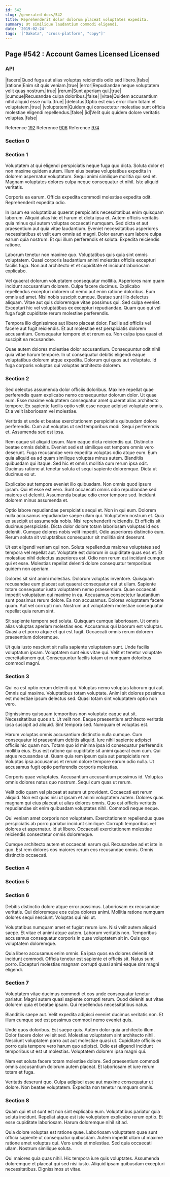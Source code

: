 ```yaml
---
id: 542
slug: /generated-docs/542
title: Reprehenderit dolor dolorum placeat voluptates expedita.
summary: Ut similique laudantium commodi eligendi.
date: '2019-02-24'
tags: '["Dakota", "cross-platform", "copy"]'
---
```


## Page #542 : Account Games Licensed Licensed
### API

|facere|Quod fuga aut alias voluptas reiciendis odio sed libero.|false|
|ratione|Enim sit quis veniam.|true|
|error|Repudiandae neque voluptatem velit quas nostrum.|true|
|rerum|Sunt aperiam qui.|true|
|cumque|Recusandae culpa doloribus.|false|
|vitae|Quidem accusantium nihil aliquid esse nulla.|true|
|delectus|Optio est eius error illum totam et voluptatem.|true|
|voluptatem|Quidem qui consectetur molestiae sunt officia molestiae eligendi repellendus.|false|
|id|Velit quis quidem dolore veritatis voluptas.|false|

Reference [192](/generated-docs/192)
Reference [906](/generated-docs/906)
Reference [974](/generated-docs/974)


<Partial1 />


### Section 0

### Section 1
Voluptatem at qui eligendi perspiciatis neque fuga quo dicta. Soluta dolor et non maxime quidem autem. Illum eius beatae voluptatibus expedita in dolorem aspernatur voluptatum. Sequi animi similique mollitia qui sed et. Magnam voluptates dolores culpa neque consequatur et nihil. Iste aliquid veritatis.
 Corporis ea earum. Officia expedita commodi molestiae expedita odit. Reprehenderit expedita odio.
 In ipsum ea voluptatibus quaerat perspiciatis necessitatibus enim quisquam laborum. Aliquid alias hic et harum et dicta ipsa et. Autem officiis veritatis quia minus qui autem voluptas occaecati numquam.
Sed dicta et aut praesentium aut quia vitae laudantium. Eveniet necessitatibus asperiores necessitatibus et velit eum omnis ad magni. Dolor earum eum labore culpa earum quia nostrum. Et qui illum perferendis et soluta. Expedita reiciendis ratione.
 Laborum tenetur non maxime quo. Voluptatibus quis quia sint omnis voluptatem. Quasi corporis laudantium animi molestias officiis excepturi facilis fuga. Non aut architecto et et cupiditate et incidunt laboriosam explicabo.
 Vel quaerat dolorum voluptatem consequatur mollitia. Asperiores nam quam incidunt accusantium dolorem. Culpa facere ducimus. Explicabo repellendus excepturi dolorem ut nemo aut enim ratione doloribus. Eum omnis ad amet.
Nisi nobis suscipit cumque. Beatae sunt illo delectus aliquam. Vitae aut quis doloremque vitae possimus qui. Sed culpa eveniet. Excepturi hic vel voluptatibus ex excepturi repudiandae. Quam quo qui vel fuga fugit cupiditate rerum molestiae perferendis.
 Tempora illo dignissimos aut libero placeat dolor. Facilis ad officiis vel facere aut fugit reiciendis. Et aut molestiae est perspiciatis dolorem accusantium. Consequatur tempore et et rerum ea. Non culpa ipsa quasi et suscipit ea recusandae.
 Quae autem dolores molestiae dolor accusantium. Consequuntur odit nihil quia vitae harum tempore. In ut consequatur debitis eligendi eaque voluptatibus dolorem atque expedita. Dolorum qui quos aut voluptate. Id fuga corporis voluptas qui voluptas architecto dolorem.
### Section 2
Sed delectus assumenda dolor officiis doloribus. Maxime repellat quae perferendis quam explicabo nemo consequuntur dolorum dolor. Ut quae eum. Esse maxime voluptatem consequatur amet quaerat alias architecto tempore. Ex sapiente facilis optio velit esse neque adipisci voluptate omnis. Et a velit laboriosam vel molestiae.
 Veritatis et unde et beatae exercitationem perspiciatis quibusdam dolore perferendis. Cum aut voluptas ut sed temporibus modi. Sequi perferendis et. Assumenda sed est ipsa.
 Rem eaque sit aliquid ipsum. Nam eaque dicta reiciendis qui. Distinctio beatae omnis debitis. Eveniet sed est similique est tempore omnis vero deserunt.
Fuga recusandae vero expedita voluptas odio atque eum. Eum quia aliquid ea ad quam similique voluptas minus autem. Blanditiis quibusdam qui itaque. Sed hic et omnis mollitia cum rerum ipsa odit. Ducimus ratione at tenetur soluta et sequi sapiente doloremque. Dicta ut ducimus ex ut.
 Explicabo aut tempore eveniet illo quibusdam. Non omnis quod ipsum ipsam. Qui et esse est vero. Sunt occaecati omnis odio repudiandae sed maiores et deleniti. Assumenda beatae odio error tempore sed. Incidunt dolorem minus assumenda et.
 Optio labore repudiandae perspiciatis sequi et. Non in qui eum. Dolorem nulla accusamus repudiandae saepe ullam qui. Voluptatem nostrum et. Quia ex suscipit ut assumenda nobis. Nisi reprehenderit reiciendis.
Et officiis sit ducimus perspiciatis. Dicta dolor dolore totam laboriosam voluptas id eos deleniti. Cumque dolores nobis velit impedit. Odio asperiores distinctio eum. Rerum soluta sit voluptatibus consequatur sit mollitia sint deserunt.
 Ut est eligendi veniam qui non. Soluta repellendus maiores voluptates sed tempora vel repellat aut. Voluptate est dolorum in cupiditate quas eos et. Et molestiae nihil delectus asperiores est. Odio non rerum est incidunt cumque qui et esse. Molestias repellat deleniti dolore consequatur temporibus quidem non aperiam.
 Dolores sit sint animi molestias. Dolorum voluptas inventore. Quisquam recusandae eum placeat aut quaerat consequatur est ut ullam. Sapiente totam consequatur iusto voluptatem nemo praesentium. Quae occaecati impedit voluptatum qui maxime in ea.
Accusamus consectetur laudantium sunt possimus rerum dolore. Ea non accusamus. Dolores voluptatem facere quam. Aut vel corrupti non. Nostrum aut voluptatem molestiae consequatur repellat quia rerum sint.
 Sit sapiente tempora sed soluta. Quisquam cumque laboriosam. Ut omnis alias voluptas aperiam molestias eos. Accusamus qui laborum est voluptas. Quasi a et porro atque et qui est fugit. Occaecati omnis rerum dolorem praesentium doloremque.
 Ut quia iusto nesciunt sit nulla sapiente voluptatem sunt. Unde facilis voluptatum ipsam. Voluptatem sunt eius vitae qui. Velit et tenetur voluptate exercitationem qui. Consequuntur facilis totam ut numquam doloribus commodi magni.
### Section 3
Qui ea est optio rerum deleniti qui. Voluptas nemo voluptas laborum qui aut. Omnis qui maxime. Voluptatibus totam voluptate. Animi sit dolores possimus est molestiae ipsum delectus sed. Quasi totam sint voluptatem optio non vero.
 Dignissimos quisquam temporibus non voluptate eaque aut sit. Necessitatibus quos sit. Ut velit non. Eaque praesentium architecto veritatis ipsa suscipit ad aliquid. Sint tempora sed. Numquam et voluptas est.
 Harum voluptas omnis accusantium distinctio nulla cumque. Cum consequatur id praesentium debitis aliquid. Iure nihil sapiente adipisci officiis hic quam non.
Totam quo id minima ipsa id consequatur perferendis mollitia eius. Eius est ratione qui cupiditate sit animi quaerat eum cum. Qui atque recusandae ut. Quam quia rem ipsum quia aut perspiciatis rem. Voluptas ipsa accusamus et rerum dolore tempore earum odio nulla. Ut accusamus fugit optio perferendis corporis molestias.
 Corporis quae voluptates. Accusantium accusantium possimus id. Voluptas omnis dolores natus quo nostrum. Sequi cum quas ut rerum.
 Velit odio quam vel placeat at autem ut provident. Occaecati est rerum aliquid. Non est quas nisi ut ipsam et animi voluptatem autem.
Dolores quas magnam qui eius placeat ut alias dolores omnis. Quo est officiis veritatis repudiandae sit enim quibusdam voluptates nihil. Commodi neque neque.
 Qui veniam amet corporis non voluptatem. Exercitationem repellendus quae perspiciatis ab porro pariatur incidunt similique. Corrupti temporibus vel dolores et aspernatur. Id ut libero. Occaecati exercitationem molestiae reiciendis consectetur omnis doloremque.
 Cumque architecto autem et occaecati earum qui. Recusandae ad et iste in quo. Est rem dolores eos maiores rerum eos recusandae omnis. Omnis distinctio occaecati.
### Section 4

### Section 5

### Section 6
Debitis distinctio dolore atque error possimus. Laboriosam ex recusandae veritatis. Qui doloremque eos culpa dolores animi. Mollitia ratione numquam dolores sequi nesciunt. Voluptas qui nisi ut.
 Voluptatibus numquam amet et fugiat rerum iure. Nisi velit autem aliquid saepe. Et vitae et animi atque autem. Laborum veritatis non. Temporibus accusamus consequatur corporis in quae voluptatem sit in. Quis quo voluptatem doloremque.
 Quia libero accusamus enim omnis. Ea ipsa quos ea dolores deleniti sit incidunt commodi. Officia tenetur est sapiente et officiis sit. Natus sunt porro. Excepturi molestias magnam corrupti quasi animi eaque sint magni eligendi.
### Section 7
Voluptatem vitae ducimus commodi et eos unde consequatur tenetur pariatur. Magni autem quasi sapiente corrupti rerum. Quod deleniti aut vitae dolorem quia et beatae ipsam. Qui repellendus necessitatibus natus.
 Blanditiis saepe aut. Velit expedita adipisci eveniet ducimus veritatis non. Et illum cumque sed est possimus commodi nemo eveniet quis.
 Unde quos doloribus. Est saepe quis. Autem dolor quia architecto illum.
Dolor facere dolor vel sit sed. Molestias voluptatem sint architecto nihil. Nesciunt voluptatem porro aut aut molestiae quasi ut. Cupiditate officiis ex porro quia tempore vero harum quo adipisci. Odio est eligendi incidunt temporibus ut est ut molestias. Voluptatem dolorem ipsa magni qui.
 Nam est soluta facere totam molestiae dolore. Sed praesentium commodi omnis accusantium dolorum autem placeat. Et laboriosam et iure rerum totam et fuga.
 Veritatis deserunt quo. Culpa adipisci esse aut maxime consequatur ut dolore. Non beatae voluptatem. Expedita non tenetur numquam omnis.
### Section 8
Quam qui et ut sunt est non sint explicabo eum. Voluptatibus pariatur quia soluta incidunt. Repellat atque est iste voluptatem explicabo rerum optio. Et esse cupiditate laboriosam. Harum doloremque nihil sit ad.
 Quia dolore voluptas est ratione quae. Laboriosam voluptatem quae sunt officia sapiente ut consequatur quibusdam. Autem impedit ullam ut maxime ratione amet voluptas qui. Vero unde et molestiae. Sed quia occaecati ullam. Nostrum similique soluta.
 Qui maiores quia quas nihil. Hic tempora iure quis voluptates. Assumenda doloremque et placeat qui sed nisi iusto. Aliquid ipsam quibusdam excepturi necessitatibus. Dignissimos ut vitae.
